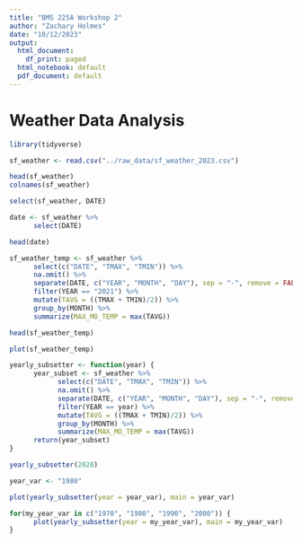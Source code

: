 ```yaml
---
title: "BMS 225A Workshop 2"
author: "Zachary Holmes"
date: "10/12/2023"
output:
  html_document:
    df_print: paged
  html_notebook: default
  pdf_document: default
---
```


# Weather Data Analysis

```r
library(tidyverse)
```
```r
sf_weather <- read.csv("../raw_data/sf_weather_2023.csv")

head(sf_weather)
colnames(sf_weather)
```
```r
select(sf_weather, DATE)

date <- sf_weather %>%
      select(DATE)

head(date)
```
```r
sf_weather_temp <- sf_weather %>%
      select(c("DATE", "TMAX", "TMIN")) %>%
      na.omit() %>%
      separate(DATE, c("YEAR", "MONTH", "DAY"), sep = "-", remove = FALSE) %>%
      filter(YEAR == "2021") %>%
      mutate(TAVG = ((TMAX + TMIN)/2)) %>%
      group_by(MONTH) %>%
      summarize(MAX_MO_TEMP = max(TAVG))

head(sf_weather_temp)
```
```r
plot(sf_weather_temp)
```
```r
yearly_subsetter <- function(year) {
      year_subset <- sf_weather %>%
            select(c("DATE", "TMAX", "TMIN")) %>%
            na.omit() %>%
            separate(DATE, c("YEAR", "MONTH", "DAY"), sep = "-", remove = FALSE) %>%
            filter(YEAR == year) %>%
            mutate(TAVG = ((TMAX + TMIN)/2)) %>%
            group_by(MONTH) %>%
            summarize(MAX_MO_TEMP = max(TAVG))
      return(year_subset)
}

yearly_subsetter(2020)
```
```r
year_var <- "1980"

plot(yearly_subsetter(year = year_var), main = year_var)
```
```r
for(my_year_var in c("1970", "1980", "1990", "2000")) {
      plot(yearly_subsetter(year = my_year_var), main = my_year_var)
}
```


